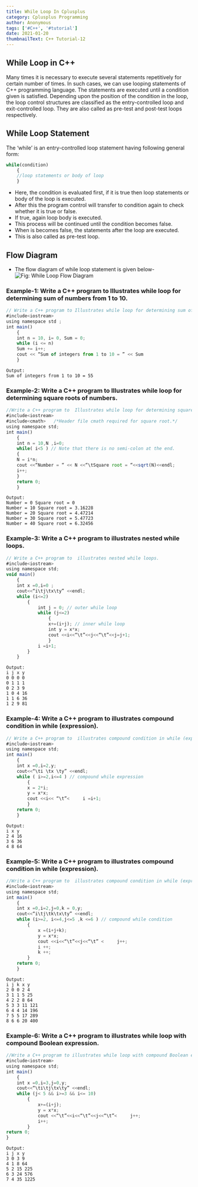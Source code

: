 ```yaml
---
title: While Loop In Cplusplus
category: Cplusplus Programming
author: Anonymous
tags: ['#C++', '#tutorial']
date: 2021-01-20
thumbnailText: C++ Tutorial-12
---
```

## While Loop in C++
Many times it is necessary to execute several statements repetitively for certain number of times. In such cases, we can use looping statements of C++ programming language. The statements are executed until a condition given is satisfied. Depending upon the position of the condition in the loop, the loop control structures are classified as the entry-controlled loop and exit-controlled loop. They are also called as pre-test and post-test loops respectively.

## While Loop Statement
The ‘while’ is an entry-controlled loop statement having following general form:
~~~js
while(condition)
    {
    //loop statements or body of loop
    }
~~~
- Here, the condition is evaluated first, if it is true then loop statements or body of the loop is executed.
- After this the program control will transfer to condition again to check whether it is true or false.
- If true, again loop body is executed.
- This process will be continued until the condition becomes false.
- When is becomes false, the statements after the loop are executed.
- This is also called as pre-test loop.
## Flow Diagram
- The flow diagram of while loop statement is given below-
![Fig: While Loop Flow Diagram ](../../assets/cppPic/wl.png)
### Example-1: Write a C++ program to Illustrates while loop for determining sum of numbers from 1 to 10.
~~~js
// Write a C++ program to Illustrates while loop for determining sum of numbers from 1 to 10.
#include<iostream>
using namespace std ;
int main()
    {
    int n = 10, i= 0, Sum = 0;
    while (i <= n)
    Sum += i++;
    cout << “Sum of integers from 1 to 10 = ” << Sum
    }
~~~
~~~
Output:
Sum of integers from 1 to 10 = 55
~~~
### Example-2: Write a C++ program to  Illustrates while loop for determining square roots of numbers.
~~~js
//Write a C++ program to  Illustrates while loop for determining square roots of numbers.
#include<iostream>
#include<cmath>   /*Header file cmath required for square root.*/
using namespace std;
int main()
    {
    int n = 10,N ,i=0;
    while( i<5 ) // Note that there is no semi-colon at the end.
    {
    N = i*n;
    cout <<“Number = “ << N <<“\tSquare root = “<<sqrt(N)<<endl;
    i++;
    }
    return 0;
    }
~~~
~~~
Output:
Number = 0 Square root = 0
Number = 10 Square root = 3.16228
Number = 20 Square root = 4.47214
Number = 30 Square root = 5.47723
Number = 40 Square root = 6.32456
~~~
### Example-3: Write a C++ program to  illustrates nested while loops.
~~~js
// Write a C++ program to  illustrates nested while loops.
#include<iostream>
using namespace std;
void main()
    {
    int x =0,i=0 ;
    cout<<“i\tj\tx\ty” <<endl;
    while (i<=2)
        {
            int j = 0; // outer while loop
            while (j<=2)
                {
                x+=(i+j); // inner while loop
                int y = x*x;
                cout <<i<<“\t”<<j<<“\t”<<j=j+1;
                }
            i =i+1;
        }
    }
~~~
~~~
Output:
i j x y
0 0 0 0
0 1 1 1
0 2 3 9
1 0 4 16
1 1 6 36
1 2 9 81
~~~
### Example-4: Write a C++ program to  illustrates compound condition in while (expression).
~~~js
// Write a C++ program to  illustrates compound condition in while (expression).
#include<iostream>
using namespace std;
int main()
    {
    int x =0,i=2,y;
    cout<<“\ti \tx \ty” <<endl;
    while ( i>=2,i<=4 ) // compound while expression
        {
        x = 2*i;
        y = x*x;
        cout <<i<< “\t”<     i =i+1;
        }
    return 0;
    }
~~~
~~~
Output:
i x y
2 4 16
3 6 36
4 8 64
~~~

### Example-5: Write a C++ program to  illustrates compound condition in while (expression).
~~~js
//Write a C++ program to  illustrates compound condition in while (expression).
#include<iostream>
using namespace std;
int main()
    {
    int x =0,i=2,j=0,k = 0,y;
    cout<<“i\tj\tk\tx\ty” <<endl;
    while (i>=2, i<=4,j<=5 ,k <=6 ) // compound while condition
        {
            x =(i+j+k);
            y = x*x;
            cout <<i<<“\t”<<j<<“\t” <     j++;
            i ++;
            k ++;
        }
    return 0;
    }
~~~
~~~
Output:
i j k x y
2 0 0 2 4
3 1 1 5 25
4 2 2 8 64
5 3 3 11 121
6 4 4 14 196
7 5 5 17 289
8 6 6 20 400
~~~
### Example-6: Write a C++ program to illustrates while loop with compound Boolean expression.
~~~js
//Write a C++ program to illustrates while loop with compound Boolean expression.
#include<iostream>
using namespace std;
int main()
    {
    int x =0,i=3,j=0,y;
    cout<<“\ti\tj\tx\ty” <<endl;
    while (j< 5 && i>=3 && i<= 10)
        {
            x+=(i+j);
            y = x*x;
            cout <<“\t”<<i<<“\t”<<j<<“\t”<     j++;
            i++;
        }
return 0;
}
~~~
~~~
Output:
i j x y
3 0 3 9
4 1 8 64
5 2 15 225
6 3 24 576
7 4 35 1225
~~~